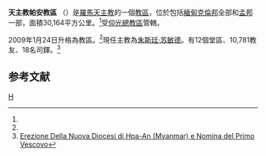 {{Infobox Roman Catholic diocese
|name = 帕安
|jurisdiction = 教區
|Latin name of diocese = Dioecesis Hpaanensis
|image = 
|caption = 
|location = [[緬甸|緬甸]]
|territory = 
|population = 10,781
|rite = [[罗马礼|罗马礼]]
|patron = 
|province = [[天主教仰光總教區|仰光]]
|established = 2009年
|cathedral = [[圣方济各沙勿略座堂_(帕安)|圣方济各沙勿略座堂]]<ref name="new">{{cite news|publisher=[[信仰通訊社|信仰通訊社]]|date=2009年1月29日|title=帕安教区正式成立教宗任命教区主教|url=http://85.94.200.66/aree/news/newsdet.php?idnews=3851&lan=chi}}{{dead link|date=2017年12月 |bot=InternetArchiveBot |fix-attempted=yes }}</ref>
|co-cathedral =
|leadership = 主教
|website = 
|pope = 
|metropolitan = 
|ordinary = [[朱斯廷·苏敏德|朱斯廷·苏敏德]]
|coadjutor archbishop =
|coadjutor bishop =
|auxiliary =
|emeritus =
}}

'''天主教帕安教區''' （{{lang-la|Dioecesis Hpaanensis}}）是[[羅馬天主教|羅馬天主教]]的一個[[教區|教區]]，位於包括[[緬甸|緬甸]][[克倫邦|克倫邦]]全部和[[孟邦|孟邦]]一部，面積30,164平方公里。<ref name="new"></ref>受[[天主教仰光總教區|仰光總教區]]管轄。

2009年1月24日升格為教區。<ref name="new"></ref>現任主教為[[朱斯廷·苏敏德|朱斯廷·苏敏德]]。有12個堂區、10,781教友、18名司鐸。<ref>[http://press.catholica.va/news_services/bulletin/news/23248.php?index=23248&po_date=24.01.2009&lang=ge#EREZIONE%20DELLA%20NUOVA%20DIOCESI%20DI%20HPA-AN%20%28MYANMAR%29%20E%20NOMINA%20DEL%20PRIMO%20VESCOVO Erezione Della Nuova Diocesi di Hpa-An (Myanmar) e Nomina del Primo Vescovo]{{dead link|date=2017年12月 |bot=InternetArchiveBot |fix-attempted=yes }}</ref>
==参考文献==
<div class="references-small">
<references></references>
</div>

{{緬甸天主教教區}}

[[Category:緬甸天主教教區|H]]